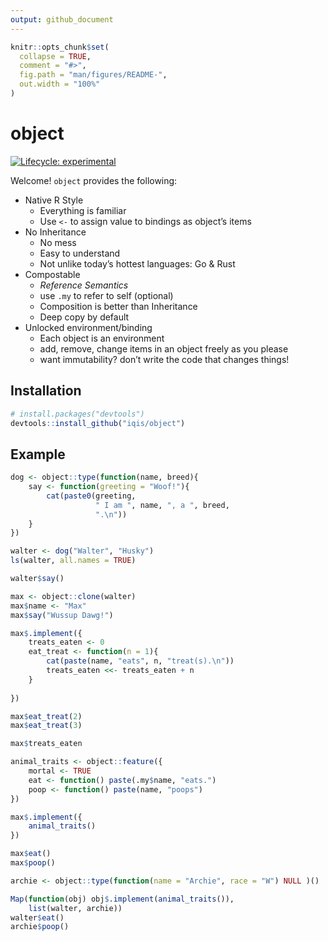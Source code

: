 ```yaml
---
output: github_document
---
```


<!-- README.md is generated from README.Rmd. Please edit that file -->

```r
knitr::opts_chunk$set(
  collapse = TRUE,
  comment = "#>",
  fig.path = "man/figures/README-",
  out.width = "100%"
)
```

# object

<!-- badges: start -->
[![Lifecycle: experimental](https://img.shields.io/badge/lifecycle-experimental-orange.svg)](https://www.tidyverse.org/lifecycle/#experimental)
<!-- badges: end -->

Welcome! `object` provides the following:

- Native R Style
  - Everything is familiar
  - Use `<-` to assign value to bindings as object's items
  
- No Inheritance
  - No mess
  - Easy to understand
  - Not unlike today's hottest languages: Go & Rust 
  
- Compostable
  - _Reference Semantics_
  - use `.my` to refer to self (optional)
  - Composition is better than Inheritance
  - Deep copy by default

- Unlocked environment/binding
  - Each object is an environment
  - add, remove, change items in an object freely as you please
  - want immutability? don't write the code that changes things!

## Installation

``` r
# install.packages("devtools")
devtools::install_github("iqis/object")
```
## Example

```r
dog <- object::type(function(name, breed){
    say <- function(greeting = "Woof!"){
        cat(paste0(greeting, 
                   " I am ", name, ", a ", breed, 
                   ".\n"))
    }    
})
```


```r
walter <- dog("Walter", "Husky")
ls(walter, all.names = TRUE)
```


```r
walter$say()
```

```r
max <- object::clone(walter)
max$name <- "Max"
max$say("Wussup Dawg!")
```

```r
max$.implement({
    treats_eaten <- 0
    eat_treat <- function(n = 1){
        cat(paste(name, "eats", n, "treat(s).\n"))
        treats_eaten <<- treats_eaten + n
    }
    
})
```


```r
max$eat_treat(2)
max$eat_treat(3)
```

```r
max$treats_eaten
```
```r
animal_traits <- object::feature({
    mortal <- TRUE
    eat <- function() paste(.my$name, "eats.")
    poop <- function() paste(name, "poops")
})

max$.implement({
    animal_traits()
})

max$eat()
max$poop()
```

```r
archie <- object::type(function(name = "Archie", race = "W") NULL )()
```

```r
Map(function(obj) obj$.implement(animal_traits()), 
    list(walter, archie))
walter$eat()
archie$poop()
```

